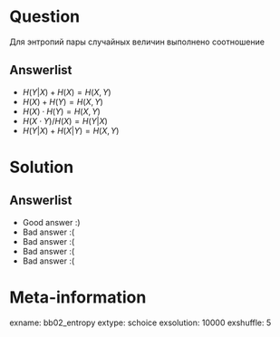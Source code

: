 Question
========

Для энтропий пары случайных величин выполнено соотношение

Answerlist
----------
*  $H(Y|X) + H(X) = H(X, Y)$
*  $H(X) + H(Y) = H(X, Y)$
*  $H(X) \cdot H(Y) = H(X, Y)$
*  $H(X\cdot Y) / H(X) = H(Y|X)$ 
*  $H(Y|X) + H(X|Y) = H(X, Y)$

Solution
========

Answerlist
----------
*  Good answer :)
*  Bad answer :(
*  Bad answer :(
*  Bad answer :(
*  Bad answer :(

Meta-information
================
exname: bb02_entropy
extype: schoice
exsolution: 10000
exshuffle: 5

